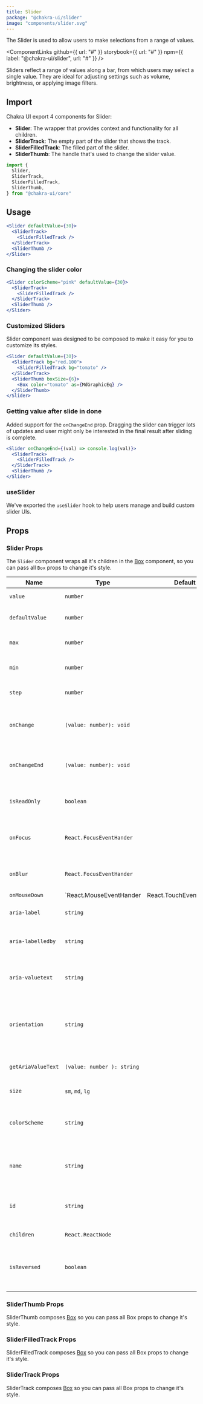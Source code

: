 ```yaml
---
title: Slider
package: "@chakra-ui/slider"
image: "components/slider.svg"
---
```



The Slider is used to allow users to make selections from a range of values.

<ComponentLinks
  github={{ url: "#" }}
  storybook={{ url: "#" }}
  npm={{ label: "@chakra-ui/slider", url: "#" }}
/>

<carbon-ad></carbon-ad>

Sliders reflect a range of values along a bar, from which users may select a
single value. They are ideal for adjusting settings such as volume, brightness,
or applying image filters.

## Import

Chakra UI export 4 components for Slider:

- **Slider**: The wrapper that provides context and functionality for all
  children.
- **SliderTrack**: The empty part of the slider that shows the track.
- **SliderFilledTrack**: The filled part of the slider.
- **SliderThumb**: The handle that's used to change the slider value.

```js
import {
  Slider,
  SliderTrack,
  SliderFilledTrack,
  SliderThumb,
} from "@chakra-ui/core"
```

## Usage

```jsx
<Slider defaultValue={30}>
  <SliderTrack>
    <SliderFilledTrack />
  </SliderTrack>
  <SliderThumb />
</Slider>
```

### Changing the slider color

```jsx
<Slider colorScheme="pink" defaultValue={30}>
  <SliderTrack>
    <SliderFilledTrack />
  </SliderTrack>
  <SliderThumb />
</Slider>
```

### Customized Sliders

Slider component was designed to be composed to make it easy for you to
customize its styles.

```jsx
<Slider defaultValue={30}>
  <SliderTrack bg="red.100">
    <SliderFilledTrack bg="tomato" />
  </SliderTrack>
  <SliderThumb boxSize={6}>
    <Box color="tomato" as={MdGraphicEq} />
  </SliderThumb>
</Slider>
```

### Getting value after slide in done

Added support for the `onChangeEnd` prop. Dragging the slider can trigger lots
of updates and user might only be interested in the final result after sliding
is complete.

```jsx live=false
<Slider onChangeEnd={(val) => console.log(val)}>
  <SliderTrack>
    <SliderFilledTrack />
  </SliderTrack>
  <SliderThumb />
</Slider>
```

### useSlider

We've exported the `useSlider` hook to help users manage and build custom slider
UIs.

## Props

### Slider Props

The `Slider` component wraps all it's children in the [Box](/docs/layout/box)
component, so you can pass all `Box` props to change it's style.

| Name               | Type                       | Default                  | Description                                                               |
| ------------------ | -------------------------- | ------------------------ | ------------------------------------------------------------------------- |
| `value`            | `number`                   |                          | The value of the slider.                                                  |
| `defaultValue`     | `number`                   |                          | The initial value of the slider.                                          |
| `max`              | `number`                   |                          | Standard `input` max attribute.                                           |
| `min`              | `number`                   |                          | Standard `input` min attribute.                                           |
| `step`             | `number`                   |                          | Standard `input` step attribute.                                          |
| `onChange`         | `(value: number): void`    |                          | Callback fired when the value of the slider changes.                      |
| `onChangeEnd`      | `(value: number): void`    |                          | Callback fired when the slider changes is done.                           |
| `isReadOnly`       | `boolean`                  |                          | If `true`, the slider will be in read-only mode.                          |
| `onFocus`          | `React.FocusEventHander`   |                          | Callback fired when the thumb receives focus                              |
| `onBlur`           | `React.FocusEventHander`   |                          | Callback fired when the thumb is blurred                                  |
| `onMouseDown`      | `React.MouseEventHander    | React.TouchEventHandler` |                                                                           | Callback fired when the you mousedown on any part of the slider |
| `aria-label`       | `string`                   |                          | The accessible label.                                                     |
| `aria-labelledby`  | `string`                   |                          | The `id` of the element that labels the sliders                           |
| `aria-valuetext`   | `string`                   |                          | The aria-valuetext of the switch for accessibility.                       |
| `orientation`      | `string`                   |                          | The orientation of the slider, only `horizontal` is supported for now.    |
| `getAriaValueText` | `(value: number ): string` |                          | The callback to format the `aria-valuetext`.                              |
| `size`             | `sm`, `md`, `lg`           |                          | The size of the slider.                                                   |
| `colorScheme`      | `string`                   |                          | The color scheme to use for the slider. Use a color key in `theme.colors` |
| `name`             | `string`                   |                          | The name of the slider component when used in a form.                     |
| `id`               | `string`                   |                          | The id of the slider component when used in a form.                       |
| `children`         | `React.ReactNode`          |                          | The children of the slider.                                               |
| `isReversed`       | `boolean`                  |                          | If `true`, it'll reverse the direction and functionality of the slider    |

### SliderThumb Props

SliderThumb composes [Box](/docs/layout/box) so you can pass all Box props to
change it's style.

### SliderFilledTrack Props

SliderFilledTrack composes [Box](/docs/layout/box) so you can pass all Box props
to change it's style.

### SliderTrack Props

SliderTrack composes [Box](/docs/layout/box) so you can pass all Box props to
change it's style.
